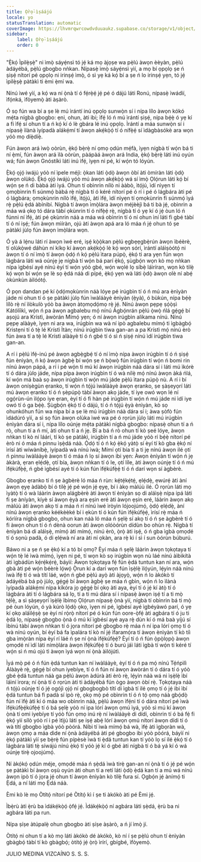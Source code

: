 ```yaml
---
title: Ọ̀rọ̀-ìṣáájú
locale: yo
statusTranslation: automatic
coverImage: https://lhvmrqwrcowdvduuaukz.supabase.co/storage/v1/object/public/strapi-uploads/small_cover-educacion-fundamental.webp-2d51a7828a2b1309555be27f7e2a61a0.webp
sidebar:
    label: Ọ̀rọ̀-ìṣáájú
    order: 0
---
```

"Ẹ̀kọ́ Ìpilẹ̀ṣẹ̀" ni ìmọ̀ sáyẹ́nsì tó jẹ́ ká mọ àjọṣe wa pẹ̀lú àwọn èèyàn, pẹ̀lú àdáyébá, pẹ̀lú gbogbo nǹkan. Nípasẹ̀ ìmọ̀ sáyẹ́nsì yìí, a mọ bí ọpọlọ ṣe ń ṣiṣẹ́ nítorí pé ọpọlọ ni irinṣẹ́ ìmọ̀, ó sì yẹ ká kọ́ bí a ṣe ń lo irinṣẹ́ yẹn, tó jẹ́ ìpilẹ̀ṣẹ̀ pàtàkì ti èmi ẹ̀mí wa.

Nínú ìwé yìí, a kọ́ wa ní ọ̀nà tí ó fẹ́rẹ̀ẹ́ jẹ́ pé ó dájú láti Ronú, nípasẹ̀ ìwádìí, ìfọ́nká, ìfòyemọ̀ àti àṣàrò.

Ó sọ fún wa bí a ṣe lè mú ìrántí inú ọpọlọ sunwọ̀n sí i nípa lílo àwọn kókó mẹ́ta nígbà gbogbo: ẹni, ohun, àti ibi; ìfẹ́ ló ń mú ìrántí ṣiṣẹ́, nípa bẹ́ẹ̀ ó yẹ kí a fi ìfẹ́ sí ohun tí a ń kọ́ kí ó lè gbára lé inú ọpọlọ. Ìrántí a máa sunwọ̀n sí i nípasẹ̀ ìlànà ìyípadà alákẹ́mí tí àwọn akẹ́kọ̀ọ́ tí ó nífẹ̀ẹ́ sí ìdàgbàsókè ara wọn yóò mọ díẹ̀díẹ̀.

Fún àwọn ará ìwọ̀ oòrùn, ẹ̀kọ́ bẹ̀rẹ̀ ní ọmọ ọdún mẹ́fà, ìyẹn nígbà tí wọ́n bá ti ní ẹ̀mí, fún àwọn ará ìlà oòrùn, pàápàá àwọn ará India, ẹ̀kọ́ bẹ̀rẹ̀ láti inú oyún wá; fún àwọn Gnóstíkì láti inú ìfẹ́, ìyẹn ni pé, kí wọ́n tó lóyún.

Ẹ̀kọ́ ọjọ́ iwájú yóò ní ìpele méjì: ọ̀kan láti ọ̀dọ̀ àwọn òbí àti òmíràn láti ọ̀dọ̀ àwọn olùkọ́. Ẹ̀kọ́ ọjọ́ iwájú yóò mú àwọn akẹ́kọ̀ọ́ wá sí ìmọ̀ Ọlọ́run láti kọ́ bí wọ́n ṣe ń di bàbá àti ìyá. Ohun tí obìnrin nílò ni ààbò, ìtọ́jú, ìdí nìyẹn tí ọmọbìnrin fi súnmọ́ bàbá rẹ̀ nígbà tí ó kéré nítorí pé ó rí i pé ó lágbára àti pé ó lágbára; ọmọkùnrin nílò ìfẹ́, ìtọ́jú, àti ìfẹ́, ìdí nìyẹn tí ọmọkùnrin fi súnmọ́ ìyá rẹ̀ pẹ̀lú ẹ̀dá àbínibí. Nígbà tí àwọn ìmọ̀lára àwọn méjèèjì bá ti bà jẹ́, obìnrin a máa wá ọkọ tó dára tàbí ọkùnrin tí ó nífẹ̀ẹ́ rẹ̀, nígbà tí ó yẹ kí ó jẹ́ òun ló ń fúnni ní ìfẹ́, àti pé ọkùnrin náà a máa wá obìnrin tí ó ní ohun ìní láti fi gbé tàbí tí ó ní iṣẹ́; fún àwọn mìíràn, ojú àti àwọn apá ara ló máa ń jẹ́ ohun tó ṣe pàtàkì jùlọ fún àwọn ìmọ̀lára wọn.

Ó yà á lẹ́nu láti rí àwọn ìwé eré, iṣẹ́ kọ̀ọ̀kan pẹ̀lú ẹgbẹẹgbẹ̀rún àwọn ìbéèrè, tí olùkọ̀wé dáhùn ní kíkọ kí àwọn akẹ́kọ̀ọ́ lè kọ́ wọn sórí, ìrántí aláìṣòótọ́ ni àwọn tí ó ní ìmọ̀ tí àwọn ọ̀dọ́ ń kọ́ pẹ̀lú ìtara púpọ̀, ẹ̀kọ́ ti ara yẹn fún wọn lágbára láti wá oúnjẹ jẹ nígbà tí wọ́n bá parí ẹ̀kọ́, ṣùgbọ́n wọn kò mọ nǹkan nípa ìgbésí ayé nínú èyí tí wọ́n yóò gbé, wọ́n wọlé lọ síbẹ̀ láìríran, wọn kò tilẹ̀ kọ́ wọn bí wọ́n ṣe lè sọ ẹ̀dá náà di pípé, ẹ̀kọ́ yẹn wà láti ọ̀dọ̀ àwọn olè ní abẹ́ òkùnkùn àìlóótọ́.

Ó pọn dandan pé kí ọ̀dọ́mọkùnrin náà lóye pé irúgbìn tí ó ń mú ara ènìyàn jáde ni ohun tí ó ṣe pàtàkì jùlọ fún ìwàláàyè ènìyàn (ẹ̀yà), ó bùkún, nípa bẹ́ẹ̀ lílò rẹ̀ ní ìlòkulò yóò ba àwọn àtọmọdọ́mọ rẹ̀ jẹ́. Nínú àwọn pẹpẹ ṣọ́ọ̀ṣì Kátólíìkì, wọ́n ń pa àwọn agbalebu mọ́ nínú Àgbọ́nrán pẹ̀lú ọ̀wọ̀ ńlá gẹ́gẹ́ bí aṣojú ara Krístì, àwòrán Mímọ́ yẹn; ó ní àwọn irúgbìn alikama nínú. Nínú pẹpẹ alààyè, ìyẹn ni ara wa, irúgbìn wa wà ní ipò agbalebu mímọ́ ti ìgbàgbọ́ Kristẹni tí ó tẹ̀ lé Krístì Ìtàn; nínú irúgbìn tiwa gan-an a pa Krístì mọ́ nínú èrò fún àwa tí a tẹ̀ lé Krístì alààyè tí ó ń gbé tí ó sì ń ṣiṣẹ́ nínú ìdí irúgbìn tiwa gan-an.

A rí i pẹ̀lú ìfẹ́-inú pé àwọn agbẹ̀gbẹ́ tí ó ní ìmọ̀ nípa àwọn irúgbìn tí ó ń ṣiṣẹ́ fún ènìyàn, ń kọ́ àwọn àgbẹ̀ bí wọ́n ṣe ń bọ̀wọ̀ fún irúgbìn tí wọ́n ń bomi rin nínú àwọn pápá, a rí i pé wọ́n ti mú kí àwọn irúgbìn náà dára sí i láti mú ìkórè tí ó dára jùlọ jáde, nípa pípa àwọn irúgbìn tí ó wà nílẹ̀ mọ́ nínú àwọn àká ńlá, kí wọ́n má baà sọ àwọn irúgbìn tí wọ́n mú jáde pẹ̀lú ìtara púpọ̀ nù. A rí i bí àwọn oníṣègùn ẹranko, tí wọ́n ń tọ́jú ìwàláàyè àwọn ẹranko, ṣe ṣàṣeyọrí láti mú àwọn ẹranko tí ó ń ṣèpúpọ̀ tàbí àwọn akọ jáde, tí iye owó wọn lé ní ọgọ́rùn-ún ìlọ́po iye ẹran, èyí tí ó fi hàn pé irúgbìn tí wọ́n ń mú jáde ni ìdí iye owó tí ó ga bẹ́ẹ̀. Ṣùgbọ́n ẹ̀kọ́ tí ó dájú, tí ó ń tọ́jú ẹ̀yà ènìyàn, kò sọ ohunkóhun fún wa nípa bí a ṣe lè mú irúgbìn náà dára sí i; àwa ṣòfò fún ìdádúró yìí, a sì sọ fún àwọn olùka ìwé wa pé ó rọrùn jùlọ láti mú irúgbìn ènìyàn dára sí i, nípa lílo oúnjẹ mẹ́ta pàtàkì nígbà gbogbo: nípasẹ̀ ohun tí a ń rò, ohun tí a ń mí, àti ohun tí a ń jẹ. Bí a bá ń rò ohun tí kò ṣeé lóye, àwọn nǹkan tí kò ní láárí, tí kò ṣe pàtàkì, irúgbìn tí a ń mú jáde yóò rí bẹ́ẹ̀ nítorí pé èrò ni ó máa ń pinnu ìṣẹ̀dá náà. Ọ̀dọ́ tí ó ń kọ́ ẹ̀kọ́ yàtọ̀ sí èyí tí kò gba ẹ̀kọ́ ní ìrísí àti wíwàníbẹ̀, ìyípadà wà nínú ìwà; Mímí ọtí bía tí a ti jẹ nínú àwọn ilé ọtí ń pinnu ìwàláàyè àwọn tí ó máa ń lọ sí àwọn ibi yẹn: Àwọn ènìyàn tí wọ́n ń jẹ àkàrà, ẹran ẹlẹ́dẹ̀, ọtí bía, àwọn nǹkan tí ó le, ọtí líle, àti àwọn oúnjẹ tí ó ń mú ìfẹ́kúfẹ̀ẹ́, ń gbé ìgbésí ayé tí ó kún fún ìfẹ́kúfẹ̀ẹ́ tí ó ń darí wọn sí àgbèrè.

Gbogbo ẹranko tí ń ṣe àgbèrè ló máa ń rùn: kẹ́tẹ́kẹ́tẹ́, ẹlẹ́dẹ̀, ewúrẹ́ àti àní àwọn ẹyẹ àdàbọ̀ bí ó tilẹ̀ jẹ́ pé wọ́n jẹ́ ẹyẹ, bí i àkọ màlúù ilé. Ó rọrùn láti mọ ìyàtọ̀ tí ó wà láàrin àwọn alágbèrè àti àwọn tí ènìyàn sọ di aláìṣẹ̀ nípa ipá láti fi ṣe àníyàn, kíyè sí àwọn ẹ̀yà ara ẹṣin eré àti àwọn ẹṣin eré, láàrin àwọn akọ màlúù àti àwọn akọ tí a máa ń rí nínú ìwé ìròyìn lójoojúmọ́, ọ̀dọ́ ẹlẹ́dẹ̀, àní nínú àwọn ẹranko kéékèèké bí i ẹkùn tí ó kún fún ìfẹ́kúfẹ̀ẹ́, ìrísí rẹ̀ máa ń kórìíra nígbà gbogbo, ohun kan náà ló máa ń ṣẹlẹ̀ sí akọ tí ó ń ṣe àgbèrè tí ó fi àwọn ohun tí ó ń dènà oorun àti àwọn olóòórùn dídùn bo ohùn rẹ̀. Nígbà tí ènìyàn bá di aláìṣẹ̀, mímọ́ àti mímọ́, nínú èrò, ọ̀rọ̀ àti iṣẹ́, ó ń gba ìgbà ọmọdé tí ó sọnù padà, ó di ẹlẹ́wà ní ara àti ní ọkàn, ara rẹ̀ kì í sì í sun òórùn búburú.

Báwo ni a ṣe ń ṣe ẹ̀kọ́ kí a tó bí ọmọ? Èyí máa ń ṣẹlẹ̀ láàrin àwọn tọkọtaya tí wọ́n tẹ̀ lé ìwà mímọ́, ìyẹn ni pé, tí wọn kò sọ irúgbìn wọn nù láé nínú àìbìkítà àti ìgbádùn kẹ́rẹ́kẹ́rẹ́, báyìí: Àwọn tọkọtaya fẹ́ fún ẹ̀dá tuntun kan ní ara, wọ́n gbà àti pé wọ́n béèrè lọ́wọ́ Ọ̀run kí a darí wọn fún ìṣẹ̀lẹ̀ ìlọ́yún, lẹ́yìn náà nínú ìwà ìfẹ́ tí ó wà títí láé, wọ́n ń gbé pẹ̀lú ayọ̀ àti àjọyọ̀, wọ́n ń lo àkókò tí àdáyébá bá pọ̀ jùlọ, gẹ́gẹ́ bí àwọn àgbẹ̀ ṣe máa ń gbìn, wọ́n ń lo ìlànà ìyípadà alákẹ́mí nípa kíkóra jọ gẹ́gẹ́ bí ọkọ àti aya, èyí tí ó jẹ́ kí àtọ̀ tí ó lágbára àti tí ó lágbára sá lọ, tí a ti mú dára sí i nípasẹ̀ àwọn iṣẹ́ tí a ti mọ̀ tẹ́lẹ̀, a sì ṣàṣeyọrí ìṣẹ̀lẹ̀ ìbímọ Ọlọ́run nípasẹ̀ ọ̀nà yìí, nígbà tí obìnrin bá ti mọ̀ pé òun lóyún, ó yà kúrò lọ́dọ̀ ọkọ, ìyẹn ni pé, ìgbésí ayé ìgbéyàwó parí, ó yẹ kí ọkọ aláìlẹ́ṣẹ̀ ṣe èyí ní rọ̀rọ̀ nítorí pé ó kún fún oore-ọ̀fẹ́ àti agbára tí ó ju ti ẹ̀dá lọ, nípasẹ̀ gbogbo ọ̀nà ó mú kí ìgbésí ayé aya rẹ̀ dùn kí ó má baà yíjú sí ìbínú tàbí àwọn nǹkan tí ó jọra nítorí pé gbogbo rẹ̀ máa ń ní ipa lórí ọmọ tí ó wà nínú oyún, bí èyí bá fa ìpalára tí kò ní jẹ́ ìfaramọ́ra tí àwọn ènìyàn tí kò tíì gba ìmọ̀ràn nípa èyí rí láé ń ṣe ní ọ̀nà ìfẹ́kúfẹ̀ẹ́? Èyí tí ó ń fún ọ̀pọ̀lọpọ̀ àwọn ọmọdé ní ìdí láti nímọ̀lára àwọn ìfẹ́kúfẹ̀ẹ́ tí ó burú jáì láti ìgbà tí wọ́n ti kéré tí wọ́n sì ń mú ojú tì àwọn ìyá wọn ní ọ̀nà àìlójútì.

Ìyá mọ̀ pé ó ń fún ẹ̀dá tuntun kan ní ìwàláàyè, èyí tí ó ń pa mọ́ nínú Tẹ́ńpìlì Alààyè rẹ̀, gẹ́gẹ́ bí ohun iyebíye, tí ó ń fún ní àwọn àwòrán tí ó dára tí ó yóò gbé ẹ̀dá tuntun náà ga pẹ̀lú àwọn àdúrà àti èrò rẹ̀, lẹ́yìn náà wá ni ìṣẹ̀lẹ̀ ìbí láìní ìrora; ní ọ̀nà tí ó rọrùn àti ti àdáyébá fún ògo àwọn òbí rẹ̀. Tọkọtaya náà ń tọ́jú oúnjẹ tí ó jẹ́ ogójì ọjọ́ ní gbogbogbò títí di ìgbà tí ilé ọmọ tí ó jẹ́ ibi ìbí ẹ̀dá tuntun bá fi padà sí ipò rẹ̀, ọkọ mọ̀ pé obìnrin tí ó ń tọ́ ọmọ náà gbọ́dọ̀ fún ní ìfẹ́ àti kí ó máa wo obìnrin náà, pẹ̀lú àwọn ìfẹ́ni tí ó dára nítorí pé ìwà ìfẹ́kúfẹ̀ẹ́kúfẹ̀ẹ́ tí ó bá ṣẹlẹ̀ yóò ní ipa lórí àwọn ọmú ìyá, yóò sì mú kí àwọn ọ̀nà tí omi iyebíye tí yóò fún ọmọ inú rẹ̀ ní ìwàláàyè di dídi, obìnrin tí ó bá fẹ́ fi ẹ̀kọ́ yìí sílò yóò rí i pé ìtìjú láti ṣe iṣẹ́ abẹ́ lórí àwọn ọmú nítorí àwọn dídi tí ó wà títí gbogbo ìgbà yóò pòórá. Níbi tí ìwà mímọ́ bá wà, ìfẹ́ àti ìgbọràn wà, àwọn ọmọ a máa dìde ní ọ̀nà àdáyébá àti pé gbogbo ibi yóò pòórá, báyìí ni ẹ̀kọ́ pàtàkì yìí ṣe bẹ̀rẹ̀ fún pípèsè ìwà ti ẹ̀dá tuntun kan tí yóò lọ sí ilé ẹ̀kọ́ tí ó lágbára láti tẹ̀ síwájú nínú ẹ̀kọ́ tí yóò jẹ́ kí ó gbé àti nígbà tí ó bá yá kí ó wá oúnjẹ tirẹ̀ ojoojúmọ́.

Ní àkọ́kọ́ ọdún méje, ọmọdé máa ń ṣẹ̀dá ìwà tirẹ̀ gan-an ní ọ̀nà tí ó jẹ́ pé wọ́n ṣe pàtàkì bí àwọn oṣù oyún àti ohun tí a retí láti ọ̀dọ̀ ẹ̀dá kan tí a mú wá nínú àwọn ipò tí ó jọra jẹ́ ohun tí àwọn ènìyàn kò tilẹ̀ fura sí. Ọgbọ́n jẹ́ ànímọ́ ti Ẹ̀dá, a ní láti mọ Ẹ̀dá náà.

Èmi kò lè mọ Òtítọ́ nítorí pé Òtítọ́ kì í ṣe ti àkókò àti pé Èmi jẹ́.

Ìbẹ̀rù àti ẹ̀rù ba ìdákẹ́kọ̀ọ́ ọ̀fẹ́ jẹ́. Ìdákẹ́kọ̀ọ́ ní agbára láti ṣẹ̀dá, ẹ̀rù ba ni agbára láti pa run.

Nípa ṣíṣe àtúpalẹ̀ ohun gbogbo àti ṣíṣe àṣàrò, a ń jí ìmọ̀ jí.

Òtítọ́ ni ohun tí a kò mọ láti àkókò dé àkókò, kò ní í ṣe pẹ̀lú ohun tí ènìyàn gbàgbọ́ tàbí tí kò gbàgbọ́; òtítọ́ jẹ́ ọ̀rọ̀ ìrírí, gbígbé, ìfòyemọ̀.

JULIO MEDINA VIZCAÍNO
S. S. S.

